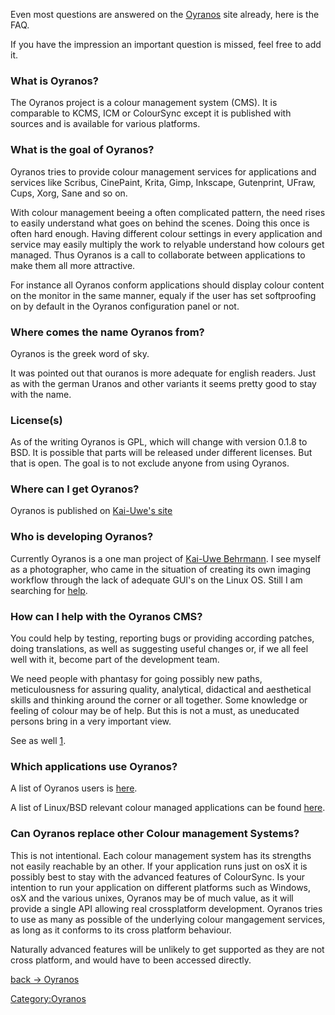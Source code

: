 Even most questions are answered on the [http://www.oyranos.org Oyranos] site already, here is the FAQ.

If you have the impression an important question is missed, feel free to add it.


=== What is Oyranos? ===
The Oyranos project is a colour management system (CMS). It is comparable to KCMS, ICM or ColourSync except it is published with sources and is available for various platforms.

=== What is the goal of Oyranos? ===
Oyranos tries to provide colour management services for applications and services like Scribus, CinePaint, Krita, Gimp, Inkscape, Gutenprint, UFraw, Cups, Xorg, Sane and so on. 

With colour management beeing a often complicated pattern, the need rises to easily understand what goes on behind the scenes. Doing this once is often hard enough. Having different colour settings in every application and service may easily multiply the work to relyable understand how colours get managed. Thus Oyranos is a call to collaborate between applications to make them all more attractive.

For instance all Oyranos conform applications should display colour content on the monitor in the same manner, equaly if the user has set softproofing on by default in the Oyranos configuration panel or not.

=== Where comes the name Oyranos from? ===
Oyranos is the greek word of sky.

It was pointed out that ouranos is more adequate for english readers. Just as with the german Uranos and other variants it seems pretty good to stay with the name.

=== License(s) ===
As of the writing Oyranos is GPL, which will change with version 0.1.8 to BSD. It is possible that parts will be released under different licenses. But that is open. The goal is to not exclude anyone from using Oyranos.

=== Where can I get Oyranos? ===
Oyranos is published on [http://www.behrmann.name/index.php?option=com_content&task=view&id=34&Itemid=68 Kai-Uwe's site]

=== Who is developing Oyranos? ===
Currently Oyranos is a one man project of [http://www.behrmann.name Kai-Uwe Behrmann]. I see myself as a photographer, who came in the situation of creating its own imaging workflow through the lack of adequate GUI's on the Linux OS. Still I am searching for [[#How_can_I_help_with_the_Oyranos_CMS.3F|help]].

=== How can I help with the Oyranos CMS? ===
You could help by testing, reporting bugs or providing according patches, doing translations, as well as suggesting useful changes or, if we all feel well with it, become part of the development team.

We need people with phantasy for going possibly new paths, meticulousness for assuring quality, analytical, didactical and aesthetical skills and thinking around the corner or all together. Some knowledge or feeling of colour may be of help. But this is not a must, as uneducated persons bring in a very important view.

See as well [http://www.oyranos.org/#devel].

=== Which applications use Oyranos? ===
A list of Oyranos users is [http://www.oyranos.org/#audience here].

A list of Linux/BSD relevant colour managed applications can be found [http://www.oyranos.org/wiki/index.php?title=Applications here].

=== Can Oyranos replace other Colour management Systems? ===
This is not intentional. Each colour management system has its strengths not easily reachable by an other. If your application runs just on osX it is possibly best to stay with the advanced features of ColourSync. Is your intention to run your application on different platforms such as Windows, osX and the various unixes, Oyranos may be of much value, as it will provide a single API allowing real crossplatform development. Oyranos tries to use as many as possible of the underlying colour mangagement services, as long as it conforms to its cross platform behaviour. 

Naturally advanced features will be unlikely to get supported as they are not cross platform, and would have to been accessed directly.


[[Oyranos|back -> Oyranos]]
[[Category:Oyranos]]